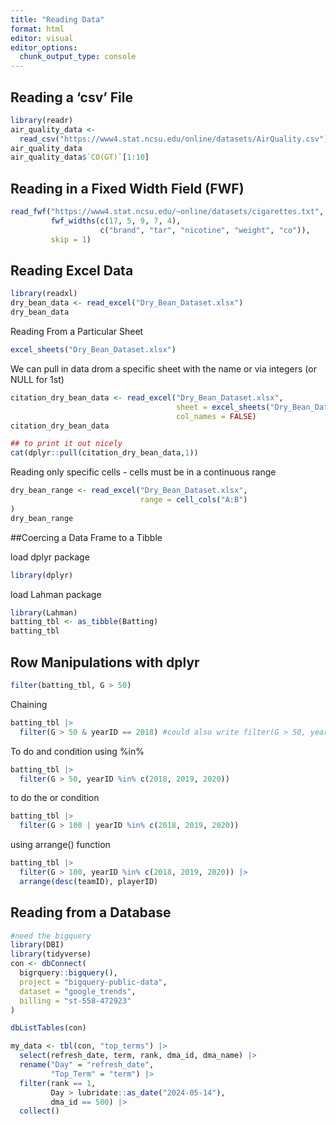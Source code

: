 ```yaml
---
title: "Reading Data"
format: html
editor: visual
editor_options: 
  chunk_output_type: console
---
```


## Reading a 'csv' File 
```r
library(readr)
air_quality_data <- 
  read_csv("https://www4.stat.ncsu.edu/online/datasets/AirQuality.csv")
air_quality_data
air_quality_data$`CO(GT)`[1:10]
```

## Reading in a Fixed Width Field (FWF)
```r
read_fwf("https://www4.stat.ncsu.edu/~online/datasets/cigarettes.txt",
         fwf_widths(c(17, 5, 9, 7, 4),
                    c("brand", "tar", "nicotine", "weight", "co")),
         skip = 1)
```

## Reading Excel Data
```r
library(readxl)
dry_bean_data <- read_excel("Dry_Bean_Dataset.xlsx")
dry_bean_data
```

Reading From a Particular Sheet
```r
excel_sheets("Dry_Bean_Dataset.xlsx")
```

We can pull in data drom a specific sheet with the name or via integers (or NULL for 1st)
```r
citation_dry_bean_data <- read_excel("Dry_Bean_Dataset.xlsx",
                                     sheet = excel_sheets("Dry_Bean_Dataset.xlsx")[2],
                                     col_names = FALSE)
citation_dry_bean_data

## to print it out nicely
cat(dplyr::pull(citation_dry_bean_data,1))
```

Reading only specific cells - cells must be in a continuous range
```r
dry_bean_range <- read_excel("Dry_Bean_Dataset.xlsx",
                             range = cell_cols("A:B")
)
dry_bean_range
```


##Coercing a Data Frame to a Tibble

load dplyr package
```r
library(dplyr)
```

load Lahman package 
```r
library(Lahman)
batting_tbl <- as_tibble(Batting)
batting_tbl
```

## Row Manipulations with dplyr
```r
filter(batting_tbl, G > 50)
```

Chaining
```r
batting_tbl |>
  filter(G > 50 & yearID == 2018) #could also write filter(G > 50, yearID == 2018)
```

To do and condition using %in%
```r
batting_tbl |>
  filter(G > 50, yearID %in% c(2018, 2019, 2020))
```

to do the or condition 
```r
batting_tbl |>
  filter(G > 100 | yearID %in% c(2018, 2019, 2020))
```

using arrange() function 
```r
batting_tbl |>
  filter(G > 100, yearID %in% c(2018, 2019, 2020)) |>
  arrange(desc(teamID), playerID)
```

## Reading from a Database 
```r
#need the bigquery
library(DBI)
library(tidyverse)
con <- dbConnect(
  bigrquery::bigquery(),
  project = "bigquery-public-data",
  dataset = "google_trends",
  billing = "st-558-472923"
)

dbListTables(con)

my_data <- tbl(con, "top_terms") |>
  select(refresh_date, term, rank, dma_id, dma_name) |>
  rename("Day" = "refresh_date",
         "Top_Term" = "term") |>
  filter(rank == 1,
         Day > lubridate::as_date("2024-05-14"),
         dma_id == 500) |>
  collect()
```
